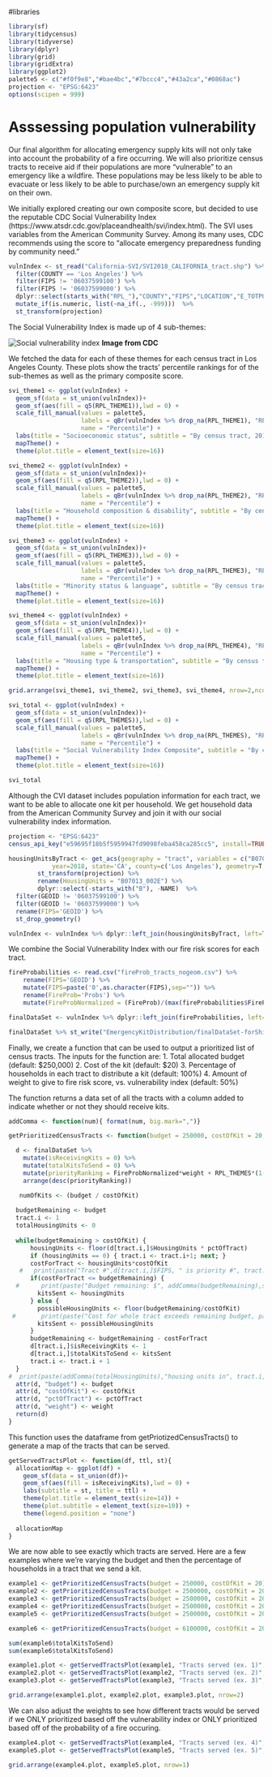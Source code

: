 #libraries
```r
library(sf)
library(tidycensus)
library(tidyverse)
library(dplyr)
library(grid)
library(gridExtra)
library(ggplot2)
palette5 <- c("#f0f9e8","#bae4bc","#7bccc4","#43a2ca","#0868ac")
projection <- "EPSG:6423"
options(scipen = 999)
```

# Asssessing population vulnerability

Our final algorithm for allocating emergency supply kits will not only take into account the probability of a fire occurring. We will also prioritize census tracts to receive aid if their populations are more "vulnerable" to an emergency like a wildfire. These populations may be less likely to be able to evacuate or less likely to be able to purchase/own an emergency supply kit on their own.

We initially explored creating our own composite score, but decided to use the reputable CDC Social Vulnerability Index (https://www.atsdr.cdc.gov/placeandhealth/svi/index.html). The SVI uses variables from the American Community Survey. Among its many uses, CDC recommends using the score to "allocate emergency preparedness funding by community need."

```r
vulnIndex <- st_read("California-SVI/SVI2018_CALIFORNIA_tract.shp") %>%
  filter(COUNTY == 'Los Angeles') %>%
  filter(FIPS != '06037599100') %>%
  filter(FIPS != '06037599000') %>%
  dplyr::select(starts_with("RPL_"),"COUNTY","FIPS","LOCATION","E_TOTPOP") %>%
  mutate_if(is.numeric, list(~na_if(., -999)))  %>%
  st_transform(projection) 
```

The Social Vulnerability Index is made up of 4 sub-themes: 


![Social vulnerability index]("https://www.atsdr.cdc.gov/placeandhealth/svi/documentation/pdf/Documentation_Image.jpg")
**Image from CDC**

We fetched the data for each of these themes for each census tract in Los Angeles County. These plots show the tracts' percentile rankings for of the sub-themes as well as the primary composite score.

```r
svi_theme1 <- ggplot(vulnIndex) +
  geom_sf(data = st_union(vulnIndex))+
  geom_sf(aes(fill = q5(RPL_THEME1)),lwd = 0) +
  scale_fill_manual(values = palette5,
                    labels = qBr(vulnIndex %>% drop_na(RPL_THEME1), "RPL_THEME1", rnd=FALSE),
                    name = "Percentile") +
  labs(title = "Socioeconomic status", subtitle = "By census tract, 2018 CDC Social Vulnerability Index") +
  mapTheme() + 
  theme(plot.title = element_text(size=16))

svi_theme2 <- ggplot(vulnIndex) +
  geom_sf(data = st_union(vulnIndex))+
  geom_sf(aes(fill = q5(RPL_THEME2)),lwd = 0) +
  scale_fill_manual(values = palette5,
                    labels = qBr(vulnIndex %>% drop_na(RPL_THEME2), "RPL_THEME2", rnd=FALSE),
                    name = "Percentile") +
  labs(title = "Household composition & disability", subtitle = "By census tract, 2018 CDC Social Vulnerability Index") +
  mapTheme() + 
  theme(plot.title = element_text(size=16))

svi_theme3 <- ggplot(vulnIndex) +
  geom_sf(data = st_union(vulnIndex))+
  geom_sf(aes(fill = q5(RPL_THEME3)),lwd = 0) +
  scale_fill_manual(values = palette5,
                    labels = qBr(vulnIndex %>% drop_na(RPL_THEME3), "RPL_THEME3", rnd=FALSE),
                    name = "Percentile") +
  labs(title = "Minority status & language", subtitle = "By census tract, 2018 CDC Social Vulnerability Index") +
  mapTheme() + 
  theme(plot.title = element_text(size=16))

svi_theme4 <- ggplot(vulnIndex) +
  geom_sf(data = st_union(vulnIndex))+
  geom_sf(aes(fill = q5(RPL_THEME4)),lwd = 0) +
  scale_fill_manual(values = palette5,
                    labels = qBr(vulnIndex %>% drop_na(RPL_THEME4), "RPL_THEME4", rnd=FALSE),
                    name = "Percentile") +
  labs(title = "Housing type & transportation", subtitle = "By census tract, 2018 CDC Social Vulnerability Index") +
  mapTheme() + 
  theme(plot.title = element_text(size=16))

grid.arrange(svi_theme1, svi_theme2, svi_theme3, svi_theme4, nrow=2,ncol=2)

svi_total <- ggplot(vulnIndex) +
  geom_sf(data = st_union(vulnIndex))+
  geom_sf(aes(fill = q5(RPL_THEMES)),lwd = 0) +
  scale_fill_manual(values = palette5,
                    labels = qBr(vulnIndex %>% drop_na(RPL_THEMES), "RPL_THEMES", rnd=FALSE),
                    name = "Percentile") +
  labs(title = "Social Vulnerability Index Composite", subtitle = "By census tract, 2018 CDC Social Vulnerability Index") +
  mapTheme() + 
  theme(plot.title = element_text(size=16))

svi_total
```

Although the CVI dataset includes population information for each tract, we want to be able to allocate one kit per household. We get household data from the American Community Survey and join it with our social vulnerability index information.

```r
projection <- "EPSG:6423"
census_api_key("e59695f18b5f5959947fd9098feba458ca285cc5", install=TRUE, overwrite=TRUE)

housingUnitsByTract <- get_acs(geography = "tract", variables = c("B07013_002E"), 
            year=2018, state='CA', county=c('Los Angeles'), geometry=T, output="wide") %>%
        st_transform(projection) %>%
        rename(HousingUnits = "B07013_002E") %>%
        dplyr::select(-starts_with("B"), -NAME)  %>%
  filter(GEOID != '06037599100') %>%
  filter(GEOID != '06037599000') %>%
  rename(FIPS='GEOID') %>%
  st_drop_geometry()

vulnIndex <- vulnIndex %>% dplyr::left_join(housingUnitsByTract, left=TRUE)
```

We combine the Social Vulnerability Index with our fire risk scores for each tract.
```r
fireProbabilities <- read.csv("fireProb_tracts_nogeom.csv") %>%
    rename(FIPS='GEOID') %>%
    mutate(FIPS=paste('0',as.character(FIPS),sep="")) %>%
    rename(FireProb='Probs') %>%
    mutate(FireProbNormalized = (FireProb)/(max(fireProbabilities$FireProb)))

finalDataSet <- vulnIndex %>% dplyr::left_join(fireProbabilities, left=TRUE)

finalDataSet %>% st_write("EmergencyKitDistribution/finalDataSet-forShiny.shp")
```

Finally, we create a function that can be used to output a prioritized list of census tracts. The inputs for the function are:
1. Total allocated budget (default: $250,000)
2. Cost of the kit (default: $20)
3. Percentage of households in each tract to distribute a kit (default: 100%)
4. Amount of weight to give to fire risk score, vs. vulnerability index (default: 50%)

The function returns a data set of all the tracts with a column added to indicate whether or not they should receive kits.

```r

addComma <- function(num){ format(num, big.mark=",")}

getPrioritizedCensusTracts <- function(budget = 250000, costOfKit = 20, pctOfTract = 1.0, weight = 0.5){

  d <- finalDataSet %>%
    mutate(isReceivingKits = 0) %>%
    mutate(totalKitsToSend = 0) %>%
    mutate(priorityRanking = FireProbNormalized*weight + RPL_THEMES*(1-weight)) %>%
    arrange(desc(priorityRanking))

   numOfKits <- (budget / costOfKit)
  
  budgetRemaining <- budget
  tract.i <- 1
  totalHousingUnits <- 0
  
  while(budgetRemaining > costOfKit) {
      housingUnits <- floor(d[tract.i,]$HousingUnits * pctOfTract)
      if (housingUnits == 0) { tract.i <- tract.i+1; next; }
      costForTract <- housingUnits*costOfKit
   #   print(paste("Tract #",d[tract.i,]$FIPS, " is priority #", tract.i, " and has ", addComma(housingUnits), " housing units, Cost of kits: $",addComma(costForTract), sep=""))
      if(costForTract <= budgetRemaining) {
  #      print(paste("Budget remaining: $", addComma(budgetRemaining),sep=""))
        kitsSent <- housingUnits
      } else {
        possibleHousingUnits <- floor(budgetRemaining/costOfKit)
 #       print(paste("Cost for whole tract exceeds remaining budget, partial distribution to",addComma(floor(possibleHousingUnits))," housing units possible"))
        kitsSent <- possibleHousingUnits
      }
      budgetRemaining <- budgetRemaining - costForTract
      d[tract.i,]$isReceivingKits <- 1
      d[tract.i,]$totalKitsToSend <- kitsSent
      tract.i <- tract.i + 1  
  }
#  print(paste(addComma(totalHousingUnits),"housing units in", tract.i, "LA County tracts can be served by investing $",addComma(budget),"in the emergency kit allocation program (not including overhead costs)"))
  attr(d, "budget") <- budget
  attr(d, "costOfKit") <- costOfKit
  attr(d, "pctOfTract") <- pctOfTract
  attr(d, "weight") <- weight
  return(d)
}

```

This function uses the dataframe from getPriotizedCensusTracts() to generate a map of the tracts that can be served.
```r
getServedTractsPlot <- function(df, ttl, st){
  allocationMap <- ggplot(df) +
    geom_sf(data = st_union(df))+
    geom_sf(aes(fill = isReceivingKits),lwd = 0) +
    labs(subtitle = st, title = ttl) +
    theme(plot.title = element_text(size=14)) +
    theme(plot.subtitle = element_text(size=10)) +
    theme(legend.position = "none")
  
  allocationMap
}
```


We are now able to see exactly which tracts are served. Here are a few examples where we're varying the budget and then the percentage of households in a tract that we send a kit.
```r

example1 <- getPrioritizedCensusTracts(budget = 250000, costOfKit = 20)
example2 <- getPrioritizedCensusTracts(budget = 2500000, costOfKit = 20)
example3 <- getPrioritizedCensusTracts(budget = 2500000, costOfKit = 20, pctOfTract = 0.5)
example4 <- getPrioritizedCensusTracts(budget = 2500000, costOfKit = 20, pctOfTract = 0.5, weight=0)
example5 <- getPrioritizedCensusTracts(budget = 2500000, costOfKit = 20, pctOfTract = 0.5, weight=1)

example6 <- getPrioritizedCensusTracts(budget = 6100000, costOfKit = 20, pctOfTract = 0.8, weight=0.5)

sum(example6$totalKitsToSend)
sum(example6$totalKitsToSend)

example1.plot <- getServedTractsPlot(example1, "Tracts served (ex. 1)", "$250k and $20 kits")
example2.plot <- getServedTractsPlot(example2, "Tracts served (ex. 2)","Increased budget to $2.5m")
example3.plot <- getServedTractsPlot(example3, "Tracts served (ex. 3)","Sending kits to only 50% of households increases amount of served tracts")

grid.arrange(example1.plot, example2.plot, example3.plot, nrow=2)
```

We can also adjust the weights to see how different tracts would be served if we ONLY prioritized based off the vulnerability index or ONLY prioritized based off of the probability of a fire occuring.
```r
example4.plot <- getServedTractsPlot(example4, "Tracts served (ex. 4)","Only prioritizing on vulnerability index")
example5.plot <- getServedTractsPlot(example5, "Tracts served (ex. 5)","Only prioritizing on fire probability")

grid.arrange(example4.plot, example5.plot, nrow=1)
```
